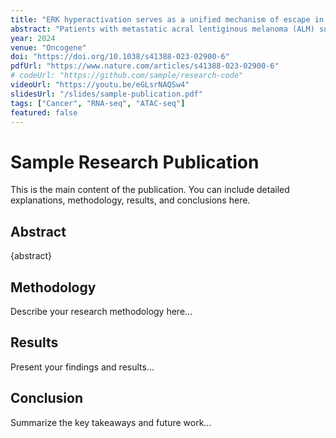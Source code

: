 ```yaml
---
title: "ERK hyperactivation serves as a unified mechanism of escape in intrinsic and acquired CDK4/6 inhibitor resistance in acral lentiginous melanoma"
abstract: "Patients with metastatic acral lentiginous melanoma (ALM) suffer worse outcomes relative to patients with other forms of cutaneous melanoma (CM), and do not benefit as well to approved melanoma therapies. Identification of cyclin-dependent kinase 4 and 6 (CDK4/6) pathway gene alterations in >60% of ALMs has led to clinical trials of the CDK4/6 inhibitor (CDK4i/6i) palbociclib for ALM; however, median progression free survival with CDK4i/6i treatment was only 2.2 months, suggesting existence of resistance mechanisms. Therapy resistance in ALM remains poorly understood; here we report hyperactivation of MAPK signaling and elevated cyclin D1 expression serve as a mechanism of intrinsic early/adaptive CDK4i/6i resistance. ALM cells that have acquired CDK4i/6i resistance following chronic treatment exposure also exhibit hyperactivation of the MAPK pathway. MEK and/or ERK inhibition increases CDK4i/6i efficacy against therapy naïve and CDK4i/6i-resistant AM cells in xenograft and patient-derived xenograft (PDX) models and promotes a defective DNA repair, cell cycle arrested and apoptotic program. Notably, gene alterations poorly correlate with protein expression of cell cycle proteins in ALM or efficacy of CDK4i/6i, urging additional strategies when stratifying patients for CDK4i/6i trial inclusion. Concurrent targeting of the MAPK pathway and CDK4/6 represents a new approach for patients with metastatic ALM to improve outcomes."
year: 2024
venue: "Oncogene"
doi: "https://doi.org/10.1038/s41388-023-02900-6"
pdfUrl: "https://www.nature.com/articles/s41388-023-02900-6"
# codeUrl: "https://github.com/sample/research-code"
videoUrl: "https://youtu.be/eGLsrNAQSw4"
slidesUrl: "/slides/sample-publication.pdf"
tags: ["Cancer", "RNA-seq", "ATAC-seq"]
featured: false
---
```


# Sample Research Publication

This is the main content of the publication. You can include detailed explanations, methodology, results, and conclusions here.

## Abstract

{abstract}

## Methodology

Describe your research methodology here...

## Results

Present your findings and results...

## Conclusion

Summarize the key takeaways and future work...